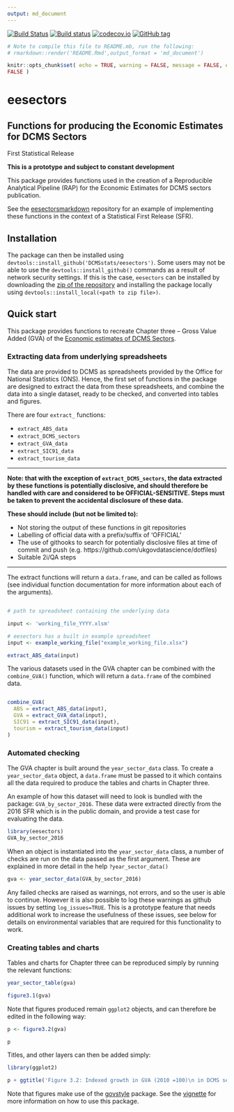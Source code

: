 ```yaml
--- 
output: md_document 
---
```


[![Build
Status](https://travis-ci.org/DCMSstats/eesectors.svg?branch=master)](https://travis-ci.org/DCMSstats/eesectors)
[![Build
status](https://ci.appveyor.com/api/projects/status/vulmerft4p30339l/branch/master?svg=true)](https://ci.appveyor.com/project/ivyleavedtoadflax/eesectors/branch/master)
[![codecov.io](http://codecov.io/github/DCMSstats/eesectors/coverage.svg?branch=master)](http://codecov.io/github/DCMSstats/eesectors?branch=master)
[![GitHub
tag](https://img.shields.io/github/tag/DCMSstats/eesectors.svg)](https://github.com/DCMSstats/eesectors/releases)

```r

# Note to compile this file to README.mb, run the following:
# rmarkdown::render('README.Rmd',output_format = 'md_document')

knitr::opts_chunk$set( echo = TRUE, warning = FALSE, message = FALSE, error =
FALSE )

```

# eesectors 

## Functions for producing the Economic Estimates for DCMS Sectors
First Statistical Release

**This is a prototype and subject to constant development**

This package provides functions used in the creation of a Reproducible
Analytical Pipeline (RAP) for the Economic Estimates for DCMS sectors
publication.

See the [eesectorsmarkdown](https://github.com/DCMSstats/eesectorsmarkdown) repository for an example of implementing these functions in the context of a Statistical First Release (SFR).

## Installation

The package can then be installed using `devtools::install_github('DCMSstats/eesectors')`. 
Some users may not be able to use the `devtools::install_github()` commands as a result of network security settings. 
If this is the case, `eesectors` can be installed by downloading the [zip of the repository](https://github.com/DCMSstats/eesectors/archive/master.zip) and installing the package locally using `devtools::install_local(<path to zip file>)`.

## Quick start

This package provides functions to recreate Chapter three -- Gross Value Added
(GVA) of the [Economic estimates of DCMS Sectors](https://www.gov.uk/government/uploads/system/uploads/attachment_data/file/544103/DCMS_Sectors_Economic_Estimates_-_August_2016.pdf).

### Extracting data from underlying spreadsheets

The data are provided to DCMS as spreadsheets provided by the Office for
National Statistics (ONS). Hence, the first set of functions in the package are
designed to extract the data from these spreadsheets, and combine the data into
a single dataset, ready to be checked, and converted into tables and figures.

There are four `extract_` functions:

* `extract_ABS_data` 
* `extract_DCMS_sectors` 
* `extract_GVA_data` 
* `extract_SIC91_data` 
* `extract_tourism_data`

---

**Note: that with the exception of `extract_DCMS_sectors`, the data extracted by these functions is potentially disclosive, and should therefore be handled with care and considered to be OFFICIAL-SENSITIVE. Steps must be taken to prevent the accidental disclosure of these data.**

**These should include (but not be limited to):** 

* Not storing the output of these functions in git repositories 
* Labelling of official data with a prefix/suffix of 'OFFICIAL' 
* The use of githooks to search for potentially disclosive files at time of commit and push (e.g. https://github.com/ukgovdatascience/dotfiles) 
* Suitable 2i/QA steps

---

The extract functions will return a `data.frame`, and can be called as follows (see individual function documentation for more information about each of the arguments).

```r

# path to spreadsheet containing the underlying data 

input <- 'working_file_YYYY.xlsm' 

# eesectors has a built in example spreadsheet
input <- example_working_file("example_working_file.xlsx")

extract_ABS_data(input) 

```

The various datasets used in the GVA chapter can be combined with the `combine_GVA()` function, which will return a `data.frame` of the combined data.

```r

combine_GVA(
  ABS = extract_ABS_data(input),
  GVA = extract_GVA_data(input),
  SIC91 = extract_SIC91_data(input),
  tourism = extract_tourism_data(input)
)

```

### Automated checking

The GVA chapter is built around the `year_sector_data` class. To create a
`year_sector_data` object, a `data.frame` must be passed to it which contains
all the data required to produce the tables and charts in Chapter three.

An example of how this dataset will need to look is bundled with the package:
`GVA_by_sector_2016`. These data were extracted directly from the 2016 SFR which
is in the public domain, and provide a test case for evaluating the data.

```r

library(eesectors) 
GVA_by_sector_2016 
```

When an object is instantiated into the `year_sector_data` class, a number of checks
are run on the data passed as the first argument. These are explained in more
detail in the help `?year_sector_data()`

```r

gva <- year_sector_data(GVA_by_sector_2016) 

```

Any failed checks are raised as warnings, not errors, and so the user is able to continue. 
However it is also possible to log these warnings as github issues by setting `log_issues=TRUE`.
This is a prototype feature that needs additional work to increase the usefulness of these issues, see below for details on environmental variables that are required for this functionality to work.

### Creating tables and charts

Tables and charts for Chapter three can be reproduced simply by running the relevant functions:

```r

year_sector_table(gva) 

```

```r

figure3.1(gva) 

```

Note that figures produced remain `ggplot2` objects, and can therefore be edited
in the following way:

```r

p <- figure3.2(gva)

p 

```

Titles, and other layers can then be added simply:

```r

library(ggplot2)

p + ggtitle('Figure 3.2: Indexed growth in GVA (2010 =100)\n in DCMS sectors and UK: 2010-2015') 

```

Note that figures make use of the [govstyle](https://github.com/ukgovdatascience/govstyle) package. 
See the
[vignette](https://github.com/ukgovdatascience/govstyle/blob/master/vignettes/absence_statistics.md) for more information on how to use this package.

